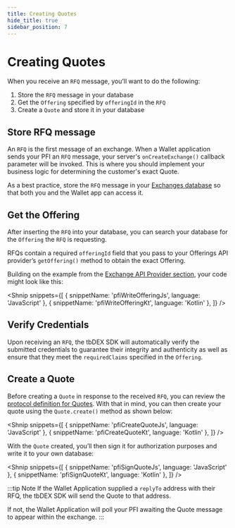 ```yaml
---
title: Creating Quotes
hide_title: true
sidebar_position: 7
---
```



<LanguageSwitcher languages="JavaScript, Kotlin" />

# Creating Quotes

When you receive an `RFQ` message, you’ll want to do the following:

1. Store the `RFQ` message in your database
2. Get the `Offering` specified by `offeringId` in the `RFQ`
3. Create a `Quote` and store it in your database

## Store RFQ message

An `RFQ` is the first message of an exchange.
When a Wallet application sends your PFI an `RFQ` message, your server's `onCreateExchange()` callback parameter will be invoked.
This is where you should implement your business logic for determining the customer's exact Quote.

As a best practice, store the `RFQ` message in your [Exchanges database](/pfi/anatomy-of-a-pfi#main-server-entrypoint) so that both you and the Wallet app can access it.

## Get the Offering

After inserting the `RFQ` into your database, you can search your database for the `Offering` the `RFQ` is requesting.

RFQs contain a required `offeringId` field that you pass to your Offerings API provider’s `getOffering()` method to obtain the exact Offering.

Building on the example from the [Exchange API Provider section](/pfi/anatomy-of-a-pfi#exchange-api-provider), your code might look like this:

<Shnip
  snippets={[
    { snippetName: 'pfiWriteOfferingJs', language: 'JavaScript' },
    { snippetName: 'pfiWriteOfferingKt', language: 'Kotlin' },
  ]}
/>

## Verify Credentials

Upon receiving an `RFQ`, the tbDEX SDK will automatically <Web5Url to="/verifiable-credentials/verify-vc#verify-verifiable-credentials">verify the submitted credentials</Web5Url> to guarantee their integrity and authenticity as well as ensure that they meet the `requiredClaims` specified in the `Offering`.

## Create a Quote

Before creating a `Quote` in response to the received `RFQ`, you can review the [protocol definition for Quotes](https://github.com/TBD54566975/tree/main/specs/protocol#quote).
With that in mind, you can then create your quote using the `Quote.create()` method as shown below:

<Shnip
  snippets={[
    { snippetName: 'pfiCreateQuoteJs', language: 'JavaScript' },
    { snippetName: 'pfiCreateQuoteKt', language: 'Kotlin' },
  ]}
/>

With the `Quote` created, you’ll then sign it for authorization purposes and write it to your own database:

<Shnip
  snippets={[
    { snippetName: 'pfiSignQuoteJs', language: 'JavaScript' },
    { snippetName: 'pfiSignQuoteKt', language: 'Kotlin' },
  ]}
/>

:::tip Note
If the Wallet Application supplied a `replyTo` address with their RFQ, the tbDEX SDK will send the Quote to that address.

If not, the Wallet Application will poll your PFI awaiting the Quote message to appear within the exchange.
:::
